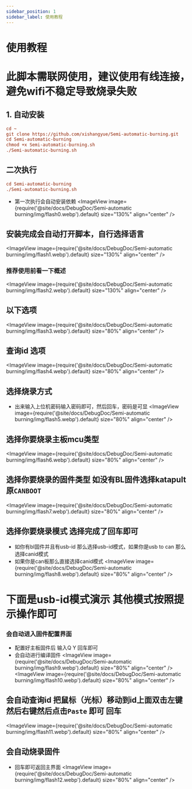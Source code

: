 ```yaml
---
sidebar_position: 1
sidebar_label: 使用教程
---
```




# 使用教程
# 此脚本需联网使用，建议使用有线连接，避免wifi不稳定导致烧录失败
## 1. 自动安装
```cfg
cd ~
git clone https://github.com/xishangyue/Semi-automatic-burning.git
cd Semi-automatic-burning
chmod +x Semi-automatic-burning.sh
./Semi-automatic-burning.sh
```
## 二次执行
```cfg
cd Semi-automatic-burning
./Semi-automatic-burning.sh
```
* 第一次执行会自动安装依赖
<ImageView image={require('@site/docs/DebugDoc/Semi-automatic burning/img/flash0.webp').default} size="130%" align="center" />

## 安装完成会自动打开脚本，自行选择语言
<ImageView image={require('@site/docs/DebugDoc/Semi-automatic burning/img/flash1.webp').default} size="130%" align="center" />

### 推荐使用前看一下概述
<ImageView image={require('@site/docs/DebugDoc/Semi-automatic burning/img/flash2.webp').default} size="130%" align="center" />

## 以下选项
<ImageView image={require('@site/docs/DebugDoc/Semi-automatic burning/img/flash3.webp').default} size="80%" align="center" />

## 查询id 选项
<ImageView image={require('@site/docs/DebugDoc/Semi-automatic burning/img/flash4.webp').default} size="80%" align="center" />

## 选择烧录方式
* 出来输入上位机密码输入密码即可，然后回车，密码是可显
<ImageView image={require('@site/docs/DebugDoc/Semi-automatic burning/img/flash5.webp').default} size="80%" align="center" />

## 选择你要烧录主板mcu类型
<ImageView image={require('@site/docs/DebugDoc/Semi-automatic burning/img/flash6.webp').default} size="80%" align="center" />

## 选择你要烧录的固件类型 如没有BL固件选择katapult原`CANBOOT`
<ImageView image={require('@site/docs/DebugDoc/Semi-automatic burning/img/flash7.webp').default} size="80%" align="center" />

## 选择你要烧录模式  选择完成了回车即可
* 如你有bl固件并且有usb-id 那么选择usb-id模式，如果你是usb to can 那么选择canid模式
* 如果你是can板那么直接选择canid模式
<ImageView image={require('@site/docs/DebugDoc/Semi-automatic burning/img/flash8.webp').default} size="80%" align="center" />

# 下面是usb-id模式演示 其他模式按照提示操作即可

### 会自动进入固件配置界面
* 配置好主板固件后 输入Q Y 回车即可
* 会自动进行编译固件
<ImageView image={require('@site/docs/DebugDoc/Semi-automatic burning/img/flash9.webp').default} size="80%" align="center" />
<ImageView image={require('@site/docs/DebugDoc/Semi-automatic burning/img/flash10.webp').default} size="80%" align="center" />

## 会自动查询id 把鼠标（光标）移动到id上面双击左键然后右键然后点击`Paste` 即可 回车
<ImageView image={require('@site/docs/DebugDoc/Semi-automatic burning/img/flash11.webp').default} size="80%" align="center" />

## 会自动烧录固件
* 回车即可返回主界面
<ImageView image={require('@site/docs/DebugDoc/Semi-automatic burning/img/flash12.webp').default} size="80%" align="center" />
